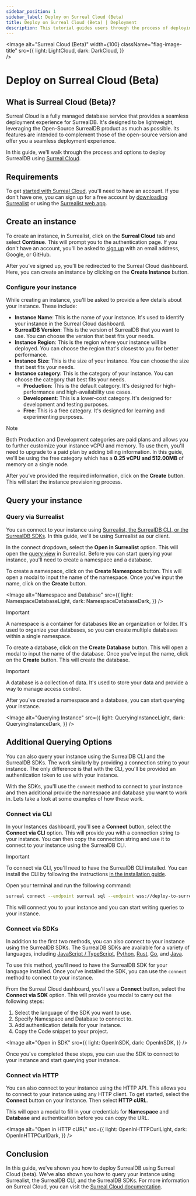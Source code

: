 ```yaml
---
sidebar_position: 1
sidebar_label: Deploy on Surreal Cloud (Beta)
title: Deploy on Surreal Cloud (Beta) | Deployment
description: This tutorial guides users through the process of deploying SurrealDB using Surreal Cloud.
---
```








<Image
alt="Surreal Cloud (Beta)"
width={100}
className="flag-image-title"
src={{
	light: LightCloud,
	dark: DarkCloud,
	}}  
/>
# Deploy on Surreal Cloud (Beta)

## What is Surreal Cloud (Beta)?

Surreal Cloud is a fully managed database service that provides a seamless deployment experience for SurrealDB. It's designed to be lightweight, leveraging the Open-Source SurrealDB product as much as possible. Its features are intended to complement those of the open-source version and offer you a seamless deployment experience.

In this guide, we'll walk through the process and options to deploy SurrealDB using [Surreal Cloud](/docs/cloud). 

## Requirements

To get [started with Surreal Cloud](/docs/cloud/getting-started), you'll need to have an account. If you don't have one, you can sign up for a free account by [downloading Surrealist](https://github.com/surrealdb/surrealist/releases) or using the [Surrealist web app](https://surrealist.app/cloud). 


## Create an instance

To create an instance, in Surrealist, click on the **Surreal Cloud** tab and select **Continue**. This will prompt you to the authentication page. If you don't have an account, you'll be asked to [sign up](/docs/cloud/getting-started/create-an-account) with an email address, Google, or GitHub.

After you've signed up, you'll be redirected to the Surreal Cloud dashboard. Here, you can create an instance by clicking on the **Create Instance** button. 

### Configure your instance

While creating an instance, you'll be asked to provide a few details about your instance. These include:

- **Instance Name**: This is the name of your instance. It's used to identify your instance in the Surreal Cloud dashboard.
- **SurrealDB Version**: This is the version of SurrealDB that you want to use. You can choose the version that best fits your needs.
- **Instance Region**: This is the region where your instance will be deployed. You can choose the region that's closest to you for better performance.
- **Instance Size**: This is the size of your instance. You can choose the size that best fits your needs.
- **Instance category**: This is the category of your instance. You can choose the category that best fits your needs.
    - **Production**: This is the default category. It's designed for high-performance and high-availability use cases.
    - **Development**: This is a lower-cost category. It's designed for development and testing purposes.
    - **Free**: This is a free category. It's designed for learning and experimenting purposes.

> [!NOTE]
> Both Production and Development categories are paid plans and allows you to further customize your instance vCPU and memory. To use them, you'll need to upgrade to a paid plan by adding billing information. In this guide, we'll be using the free category which has a **0.25 vCPU and 512.00MB** of memory on a single node.

After you've provided the required information, click on the **Create** button. This will start the instance provisioning process.

## Query your instance

### Query via Surrealist

You can connect to your instance using [Surrealist, the SurrealDB CLI, or the SurrealDB SDKs](/docs/cloud#what-can-you-do). In this guide, we'll be using Surrealist as our client.

In the connect dropdown, select the **Open in Surrealist** option. This will open the [query view](/docs/surrealist/concepts/sending-queries) in Surrealist. Before you can start querying your instance, you'll need to create a namespace and a database. 

To create a namespace, click on the **Create Namespace** button. This will open a modal to input the name of the namespace. Once you've input the name, click on the **Create** button. 

<Image
alt="Namespace and Database"
src={{
	light: NamespaceDatabaseLight,
	dark: NamespaceDatabaseDark,
	}}
/>

> [!IMPORTANT]
> A namespace is a container for databases like an organization or folder. It's used to organize your databases, so you can create multiple databases within a single namespace.

To create a database, click on the **Create Database** button. This will open a modal to input the name of the database. Once you've input the name, click on the **Create** button. This will create the database.

> [!IMPORTANT]
> A database is a collection of data. It's used to store your data and provide a way to manage access control.


After you've created a namespace and a database, you can start querying your instance. 

<Image
alt="Querying Instance"
src={{
	light: QueryingInstanceLight,
	dark: QueryingInstanceDark,
	}}
/>


## Additional Querying Options

You can also query your instance using the SurrealDB CLI and the SurrealDB SDKs. The work similarly by providing a connection string to your instance. The only difference is that with the CLI, you'll be provided an authentication token to use with your instance. 

With the SDKs, you'll use the `connect` method to connect to your instance and then additional provide the namespace and database you want to work in.  Lets take a look at some examples of how these work.


### Connect via CLI

In your Instances dashboard, you'll see a **Connect** button, select the **Connect via CLI** option. This will provide you with a connection string to your instance. You can then copy the connection string and use it to connect to your instance using the SurrealDB CLI.

> [!IMPORTANT]
> To connect via CLI, you'll need to have the SurrealDB CLI installed. You can install the CLI by following the instructions [in the installation guide](/docs/surrealdb/cli).

Open your terminal and run the following command:

```bash title="Connect via CLI example"
surreal connect --endpoint surreal sql --endpoint wss://deploy-to-surre-06a3n6cirprtjdn3gj0np4l9kg.aws-use1.surreal.cloud --token eyJhbGciOiJQUzI1NiIsImtpZCI6IjFkNmViYjAyLWM5ZjEtNDg4Zi1iNjhjLWNlMzMzMzU4YzgyOCIsInR5cCI6IkpXVCJ9.eyJhYyI6ImNsb3VkIiwiYXVkIjoiMDZhM242Y2lycHJ0amRuM2dqMG5wNGw5a2ciLCJleHAiOjE3MzYxNzg5ODEsImlhdCI6MTczNjE3ODkyMSwicmwiOlsiT3duZXIiXX0.Lr2J7psiQc5d8X95IPYjsmkKdENB1jyKPi-PHvoBotD4EXPROuGYhnk8zquEHY10lRNUSMZEF-RDsPBmhV3cPSyUnu5nVMJgD9ii82uieXa3T4DpPfbba6LA2gnqQpqkCFBsLrn1oOU4PdcaimzzSALV-JSAfs2yqkeN0rpi6BnIsX5Xj6MWIXOWtyGW9sVXcKdTjCzo7FVm7sBABPVLqqeDo6xJwyYeEYTwHZo9PmieQnQkgPqz5d4eGIUqjKsY7CU-49Jjs8Mix7QsMCRrW7FrnDOf9D0ZjdNUTfLppipa8DussMWQWHEDkvVthxjViva0lqiXors9B792RIocog
```
This will connect you to your instance and you can start writing queries to your instance.

### Connect via SDKs

In addition to the first two methods, you can also connect to your instance using the SurrealDB SDKs. The SurrealDB SDKs are available for a variety of languages, including [JavaScript / TypeScript](/docs/sdk/javascript), [Python](/docs/sdk/python), [Rust](/docs/sdk/rust), [Go](/docs/sdk/golang), and [Java](/docs/sdk/java). 

To use this method, you'll need to have the SurrealDB SDK for your language installed. Once you've installed the SDK, you can use the `connect` method to connect to your instance. 

From the Surreal Cloud dashboard, you'll see a **Connect** button, select the **Connect via SDK** option. This will provide you modal to carry out the following steps:

1. Select the language of the SDK you want to use.
2. Specify Namespace and Database to connect to.
3. Add authentication details for your Instance.
4. Copy the Code snippet to your project.

<Image
alt="Open in SDK"
src={{
	light: OpenInSDK,
	dark: OpenInSDK,
	}}
/>

Once you've completed these steps, you can use the SDK to connect to your instance and start querying your instance.

### Connect via HTTP

You can also connect to your instance using the HTTP API. This allows you to connect to your instance using any HTTP client. To get started, select the **Connect** button on your Instance. Then select **HTTP cURL**. 

This will open a modal to fill in your credentials for **Namespace** and **Database** and authentication before you can copy the URL.

<Image
alt="Open in HTTP cURL"
src={{
	light: OpenInHTTPCurlLight,
	dark: OpenInHTTPCurlDark,
	}}
/>

## Conclusion

In this guide, we've shown you how to deploy SurrealDB using Surreal Cloud (beta). We've also shown you how to query your instance using Surrealist, the SurrealDB CLI, and the SurrealDB SDKs. For more information on Surreal Cloud, you can visit the [Surreal Cloud documentation](/docs/cloud).

